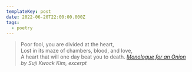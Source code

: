 ```yaml
---
templateKey: post
date: 2022-06-20T22:00:00.000Z
tags:
  - poetry
---
```

> Poor fool, you are divided at the heart,<br/>
> Lost in its maze of chambers, blood, and love,<br/>
> A heart that will one day beat you to death.
> <cite><i>[Monologue for an Onion](https://poems.com/poem/monologue-for-an-onion/)</i> by Suji Kwock Kim, excerpt</cite>
